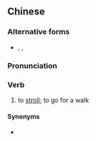 {{also|溜达}}
==Chinese==
{{zh-forms|s=溜达}}

===Alternative forms===
* {{l|zh|遛達}}, {{l|zh|溜躂}}, {{l|zh|遛躂}}

===Pronunciation===
{{zh-pron
|m=liūda,liùda,2nb=Taiwan
|cat=v
}}

===Verb===
{{zh-verb}}

# to [[stroll]]; to go for a walk

====Synonyms====
* {{zh-l|散步}}
